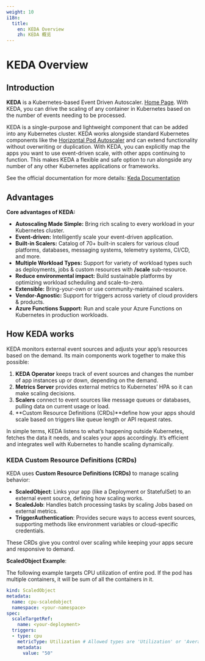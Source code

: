 ```yaml
---
weight: 10
i18n:
  title:
    en: KEDA Overview
    zh: KEDA 概览
---
```


# KEDA Overview

## Introduction
**KEDA** is a Kubernetes-based Event Driven Autoscaler. [Home Page](https://keda.sh/). With KEDA, you can drive the scaling of any container in Kubernetes based on the number of events needing to be processed.

KEDA is a single-purpose and lightweight component that can be added into any Kubernetes cluster. KEDA works alongside standard Kubernetes components like the [Horizontal Pod Autoscaler](https://kubernetes.io/docs/tasks/run-application/horizontal-pod-autoscale/) and can extend functionality without overwriting or duplication. With KEDA, you can explicitly map the apps you want to use event-driven scale, with other apps continuing to function. This makes KEDA a flexible and safe option to run alongside any number of any other Kubernetes applications or frameworks.

See the official documentation for more details: [Keda Documentation](https://keda.sh/docs/2.17/)

## Advantages

**Core advantages of KEDA:**

- **Autoscaling Made Simple:** Bring rich scaling to every workload in your Kubernetes cluster.
- **Event-driven:** Intelligently scale your event-driven application.
- **Built-in Scalers:** Catalog of 70+ built-in scalers for various cloud platforms, databases, messaging systems, telemetry systems, CI/CD, and more.
- **Multiple Workload Types:** Support for variety of workload types such as deployments, jobs & custom resources with **/scale** sub-resource.
- **Reduce environmental impact:** Build sustainable platforms by optimizing workload scheduling and scale-to-zero.
- **Extensible:** Bring-your-own or use community-maintained scalers.
- **Vendor-Agnostic:** Support for triggers across variety of cloud providers & products.
- **Azure Functions Support:** Run and scale your Azure Functions on Kubernetes in production workloads.

## How KEDA works
KEDA monitors external event sources and adjusts your app’s resources based on the demand. Its main components work together to make this possible:

1. **KEDA Operator** keeps track of event sources and changes the number of app instances up or down, depending on the demand.
2. **Metrics Server** provides external metrics to Kubernetes’ HPA so it can make scaling decisions.
3. **Scalers** connect to event sources like message queues or databases, pulling data on current usage or load.
4. **Custom Resource Definitions (CRDs)**define how your apps should scale based on triggers like queue length or API request rates.

In simple terms, KEDA listens to what’s happening outside Kubernetes, fetches the data it needs, and scales your apps accordingly. It’s efficient and integrates well with Kubernetes to handle scaling dynamically.

### KEDA Custom Resource Definitions (CRDs) 

KEDA uses **Custom Resource Definitions (CRDs)** to manage scaling behavior:

- **ScaledObject**: Links your app (like a Deployment or StatefulSet) to an external event source, defining how scaling works.
- **ScaledJob**: Handles batch processing tasks by scaling Jobs based on external metrics.
- **TriggerAuthentication**: Provides secure ways to access event sources, supporting methods like environment variables or cloud-specific credentials.

These CRDs give you control over scaling while keeping your apps secure and responsive to demand.

**ScaledObject Example**:

The following example targets CPU utilization of entire pod. If the pod has multiple containers, it will be sum of all the containers in it.
```yaml
kind: ScaledObject
metadata:
  name: cpu-scaledobject
  namespace: <your-namespace>
spec:
  scaleTargetRef:
    name: <your-deployment>
  triggers:
  - type: cpu
    metricType: Utilization # Allowed types are 'Utilization' or 'AverageValue'
    metadata:
      value: "50"
```
